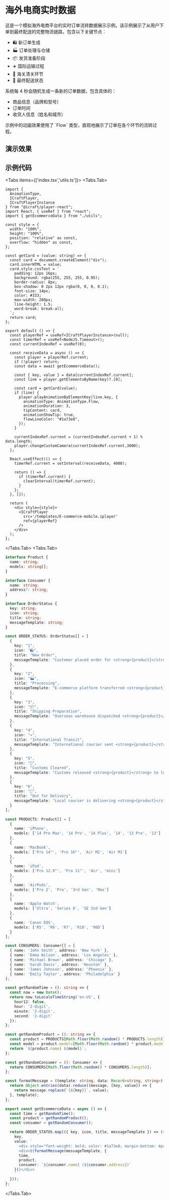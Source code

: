 
# 海外电商实时数据

这是一个模拟海外电商平台的实时订单流转数据展示示例。该示例展示了从用户下单到最终配送的完整物流链路，包含以下关键节点：

- 🛍️ 新订单生成
- 🏭 订单处理与仓储
- 📦 发货准备阶段
- ✈️ 国际运输过程
- 🛃 海关清关环节
- 🚚 最终配送状态

系统每 4 秒会随机生成一条新的订单数据，包含具体的：
- 商品信息（品牌和型号）
- 订单时间
- 收货人信息（姓名和城市）

<Callout type="info">
示例中的动画效果使用了 `Flow` 类型，直观地展示了订单在各个环节的流转过程。
</Callout>

## 演示效果


<MobileWrap>
  <MobileEcommerceDemo />
</MobileWrap>

## 示例代码

<Tabs items={['index.tsx','utils.ts']}>
  <Tabs.Tab>
```tsx copy filename=index.tsx
import {
  AnimationType,
  ICraftPlayer,
  ICraftPlayerInstance
} from "@icraft/player-react";
import React, { useRef } from "react";
import { getEcommerceData } from "./utils";

const style = {
  width: "100%",
  height: "100%",
  position: "relative" as const,
  overflow: "hidden" as const,
};

const getCard = (value: string) => {
  const card = document.createElement("div");
  card.innerHTML = value;
  card.style.cssText = `
    padding: 12px 16px;
    background: rgba(255, 255, 255, 0.95);
    border-radius: 8px;
    box-shadow: 0 2px 12px rgba(0, 0, 0, 0.1);
    font-size: 14px;
    color: #333;
    max-width: 280px;
    line-height: 1.5;
    word-break: break-all;
  `;
  return card;
};

export default () => {
  const playerRef = useRef<ICraftPlayerInstance>(null);
  const timerRef = useRef<NodeJS.Timeout>();
  const currentIndexRef = useRef(0);

  const receiveData = async () => {
    const player = playerRef.current;
    if (!player) return;
    const data = await getEcommerceData();

    const { key, value } = data[currentIndexRef.current];
    const line = player.getElementsByName(key)?.[0];

    const card = getCard(value);
    if (line) {
      player.playAnimationByElementKey(line.key, {
        animationType: AnimationType.Flow,
        animationDuration: 3,
        tipContent: card,
        animationShowTip: true,
        flowLineColor: "#1a73e8",
      });
    }

    currentIndexRef.current = (currentIndexRef.current + 1) % data.length;
    player.changeCustomCamera(currentIndexRef.current,3000);
  };

  React.useEffect(() => {
    timerRef.current = setInterval(receiveData, 4000);

    return () => {
      if (timerRef.current) {
        clearInterval(timerRef.current);
      }
    };
  }, []);

  return (
    <div style={style}>
      <ICraftPlayer
        src='/templates/E-commerce-mobile.iplayer'
        ref={playerRef}
      />
    </div>
  );
};

```
  </Tabs.Tab>
  <Tabs.Tab>
```ts copy filename=utils.ts
interface Product {
  name: string;
  models: string[];
}

interface Consumer {
  name: string;
  address?: string; 
}

interface OrderStatus {
  key: string;
  icon: string;
  title: string;
  messageTemplate: string;
}

const ORDER_STATUS: OrderStatus[] = [
  {
    key: "1",
    icon: "🛍️",
    title: "New Order",
    messageTemplate: "Customer placed order for <strong>{product}</strong> at <strong>{time}</strong>"
  },
  {
    key: "2",
    icon: "🏭",
    title: "Processing",
    messageTemplate: "E-commerce platform transferred <strong>{product}</strong> order to overseas warehouse at <strong>{time}</strong>"
  },
  {
    key: "3",
    icon: "📦",
    title: "Shipping Preparation",
    messageTemplate: "Overseas warehouse dispatched <strong>{product}</strong> to international courier at <strong>{time}</strong>"
  },
  {
    key: "4",
    icon: "✈️",
    title: "International Transit",
    messageTemplate: "International courier sent <strong>{product}</strong> to customs at <strong>{time}</strong>"
  },
  {
    key: "5",
    icon: "🛃",
    title: "Customs Cleared",
    messageTemplate: "Customs released <strong>{product}</strong> to local courier at <strong>{time}</strong>"
  },
  {
    key: "6",
    icon: "🚚",
    title: "Out for Delivery",
    messageTemplate: "Local courier is delivering <strong>{product}</strong> to <strong>{consumer}</strong> at <strong>{time}</strong>"
  }
];

const PRODUCTS: Product[] = [
  {
    name: 'iPhone',
    models: ['14 Pro Max', '14 Pro', '14 Plus', '14', '13 Pro', '13']
  },
  {
    name: 'MacBook',
    models: ['Pro 14"', 'Pro 16"', 'Air M2', 'Air M1']
  },
  {
    name: 'iPad',
    models: ['Pro 12.9"', 'Pro 11"', 'Air', 'mini']
  },
  {
    name: 'AirPods',
    models: ['Pro 2', 'Pro', '3rd Gen', 'Max']
  },
  {
    name: 'Apple Watch',
    models: ['Ultra', 'Series 8', 'SE 2nd Gen']
  },
  {
    name: 'Canon EOS',
    models: ['R5', 'R6', 'R7', 'R10', '90D']
  }
];

const CONSUMERS: Consumer[] = [
  { name: 'John Smith', address: 'New York' },
  { name: 'Emma Wilson', address: 'Los Angeles' },
  { name: 'Michael Brown', address: 'Chicago' },
  { name: 'Sarah Davis', address: 'Houston' },
  { name: 'James Johnson', address: 'Phoenix' },
  { name: 'Emily Taylor', address: 'Philadelphia' }
];

const getRandomTime = (): string => {
  const now = new Date();
  return now.toLocaleTimeString('en-US', {
    hour12: false,
    hour: '2-digit',
    minute: '2-digit',
    second: '2-digit'
  });
};

const getRandomProduct = (): string => {
  const product = PRODUCTS[Math.floor(Math.random() * PRODUCTS.length)];
  const model = product.models[Math.floor(Math.random() * product.models.length)];
  return `${product.name} ${model}`;
};

const getRandomConsumer = (): Consumer => {
  return CONSUMERS[Math.floor(Math.random() * CONSUMERS.length)];
};

const formatMessage = (template: string, data: Record<string, string>): string => {
  return Object.entries(data).reduce((message, [key, value]) => {
    return message.replace(`{${key}}`, value);
  }, template);
};

export const getEcommerceData = async () => {
  const time = getRandomTime();
  const product = getRandomProduct();
  const consumer = getRandomConsumer();

  return ORDER_STATUS.map(({ key, icon, title, messageTemplate }) => ({
    key,
    value: `
      <div style="font-weight: bold; color: #1a73e8; margin-bottom: 4px">${icon} ${title}</div>
      <div>${formatMessage(messageTemplate, {
      time,
      product,
      consumer: `${consumer.name} (${consumer.address})`
    })}</div>
    `
  }));
};


```
  </Tabs.Tab>
</Tabs>
